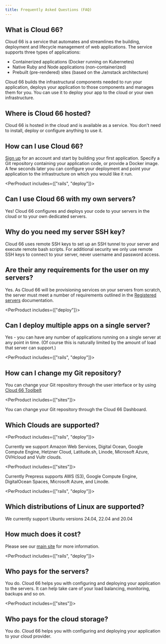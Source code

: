 ```yaml
---
title: Frequently Asked Questions (FAQ)
---
```


## What is Cloud 66?

Cloud 66 is a service that automates and streamlines the building, deployment and lifecycle management of web applications. The service supports three types of applications:

* Containerized applications (Docker running on Kubernetes)
* Native Ruby and Node applications (non-containerized)
* Prebuilt (pre-rendered) sites (based on the Jamstack architecture)

Cloud 66 builds the infrastructural components needed to run your application, deploys your application to those components and manages them for you. You can use it to deploy your app to the cloud or your own infrastructure.

## Where is Cloud 66 hosted?

Cloud 66 is hosted in the cloud and is available as a service. You don't need to install, deploy or configure anything to use it.

## How can I use Cloud 66?

[Sign up](https://app.cloud66.com/users/sign_up) for an account and start by building your first application. Specify a Git repository containing your application code, or provide a Docker image. A few seconds later you can configure your deployment and point your application to the infrastructure on which you would like it run.

<PerProduct includes={["rails", "deploy"]}>

## Can I use Cloud 66 with my own servers?

Yes! Cloud 66 configures and deploys your code to your servers in the cloud or to your own dedicated servers.

## Why do you need my server SSH key?

Cloud 66 uses remote SSH keys to set up an SSH tunnel to your server and execute remote bash scripts. For additional security we only use remote SSH keys to connect to your server, never username and password access.

## Are their any requirements for the user on my servers?

Yes. As Cloud 66 will be provisioning services on your servers from scratch, the server must meet a number of requirements outlined in the [Registered servers](/docs/servers/registered-servers) documentation.

</PerProduct>

<PerProduct includes={["deploy"]}>

## Can I deploy multiple apps on a single server?

Yes - you can have any number of applications running on a single server at any point in time. (Of course this is naturally limited by the amount of load that server can support.)

</PerProduct>

<PerProduct includes={["rails", "deploy"]}>

## How can I change my Git repository?

You can change your Git repository through the user interface or by using [Cloud 66 Toolbelt](/docs/toolbelt/using-cloud66-toolbelt)

</PerProduct>

<PerProduct includes={["sites"]}>

You can change your Git repository through the Cloud 66 Dashboard.

</PerProduct>

## Which Clouds are supported?

<PerProduct includes={["rails", "deploy"]}>

Currently we support Amazon Web Services, Digital Ocean, Google Compute Engine, Hetzner Cloud, Latitude.sh, Linode, Microsoft Azure, OVHcloud and Vultr clouds.

</PerProduct>

<PerProduct includes={["sites"]}>

Currently Prepress supports AWS (S3), Google Compute Engine, DigitalOcean Spaces, Microsoft Azure, and Linode.

</PerProduct>


<PerProduct includes={["rails", "deploy"]}>

## Which distributions of Linux are supported?

We currently support Ubuntu versions 24.04, 22.04 and 20.04

</PerProduct>

## How much does it cost?

Please see our [main site](https://www.cloud66.com/) for more information.

<PerProduct includes={["rails", "deploy"]}>

## Who pays for the servers?

You do. Cloud 66 helps you with configuring and deploying your application to the servers. It can help take care of your load balancing, monitoring, backups and so on.

</PerProduct>

<PerProduct includes={["sites"]}>

## Who pays for the cloud storage?

You do. Cloud 66 helps you with configuring and deploying your application to your cloud provider.

</PerProduct>

